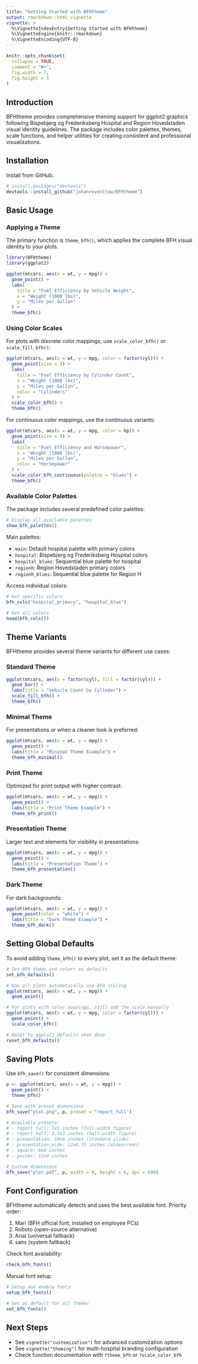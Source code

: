 ```yaml
---
title: "Getting Started with BFHtheme"
output: rmarkdown::html_vignette
vignette: >
  %\VignetteIndexEntry{Getting Started with BFHtheme}
  %\VignetteEngine{knitr::rmarkdown}
  %\VignetteEncoding{UTF-8}
---
```


```r
knitr::opts_chunk$set(
  collapse = TRUE,
  comment = "#>",
  fig.width = 7,
  fig.height = 5
)
```

## Introduction

BFHtheme provides comprehensive theming support for ggplot2 graphics following Bispebjerg og Frederiksberg Hospital and Region Hovedstaden visual identity guidelines. The package includes color palettes, themes, scale functions, and helper utilities for creating consistent and professional visualizations.

## Installation

Install from GitHub:

```r
# install.packages("devtools")
devtools::install_github("johanreventlow/BFHtheme")
```

## Basic Usage

### Applying a Theme

The primary function is `theme_bfh()`, which applies the complete BFH visual identity to your plots.

```r
library(BFHtheme)
library(ggplot2)

ggplot(mtcars, aes(x = wt, y = mpg)) +
  geom_point() +
  labs(
    title = "Fuel Efficiency by Vehicle Weight",
    x = "Weight (1000 lbs)",
    y = "Miles per Gallon"
  ) +
  theme_bfh()
```

### Using Color Scales

For plots with discrete color mappings, use `scale_color_bfh()` or `scale_fill_bfh()`:

```r
ggplot(mtcars, aes(x = wt, y = mpg, color = factor(cyl))) +
  geom_point(size = 3) +
  labs(
    title = "Fuel Efficiency by Cylinder Count",
    x = "Weight (1000 lbs)",
    y = "Miles per Gallon",
    color = "Cylinders"
  ) +
  scale_color_bfh() +
  theme_bfh()
```

For continuous color mappings, use the continuous variants:

```r
ggplot(mtcars, aes(x = wt, y = mpg, color = hp)) +
  geom_point(size = 3) +
  labs(
    title = "Fuel Efficiency and Horsepower",
    x = "Weight (1000 lbs)",
    y = "Miles per Gallon",
    color = "Horsepower"
  ) +
  scale_color_bfh_continuous(palette = "blues") +
  theme_bfh()
```

### Available Color Palettes

The package includes several predefined color palettes:

```r
# Display all available palettes
show_bfh_palettes()
```

Main palettes:

- `main`: Default hospital palette with primary colors
- `hospital`: Bispebjerg og Frederiksberg Hospital colors
- `hospital_blues`: Sequential blue palette for hospital
- `regionh`: Region Hovedstaden primary colors
- `regionh_blues`: Sequential blue palette for Region H

Access individual colors:

```r
# Get specific colors
bfh_cols("hospital_primary", "hospital_blue")

# Get all colors
head(bfh_cols())
```

## Theme Variants

BFHtheme provides several theme variants for different use cases:

### Standard Theme

```r
ggplot(mtcars, aes(x = factor(cyl), fill = factor(cyl))) +
  geom_bar() +
  labs(title = "Vehicle Count by Cylinder") +
  scale_fill_bfh() +
  theme_bfh()
```

### Minimal Theme

For presentations or when a cleaner look is preferred:

```r
ggplot(mtcars, aes(x = wt, y = mpg)) +
  geom_point() +
  labs(title = "Minimal Theme Example") +
  theme_bfh_minimal()
```

### Print Theme

Optimized for print output with higher contrast:

```r
ggplot(mtcars, aes(x = wt, y = mpg)) +
  geom_point() +
  labs(title = "Print Theme Example") +
  theme_bfh_print()
```

### Presentation Theme

Larger text and elements for visibility in presentations:

```r
ggplot(mtcars, aes(x = wt, y = mpg)) +
  geom_point() +
  labs(title = "Presentation Theme") +
  theme_bfh_presentation()
```

### Dark Theme

For dark backgrounds:

```r
ggplot(mtcars, aes(x = wt, y = mpg)) +
  geom_point(color = "white") +
  labs(title = "Dark Theme Example") +
  theme_bfh_dark()
```

## Setting Global Defaults

To avoid adding `theme_bfh()` to every plot, set it as the default theme:

```r
# Set BFH theme and colors as defaults
set_bfh_defaults()

# Now all plots automatically use BFH styling
ggplot(mtcars, aes(x = wt, y = mpg)) +
  geom_point()

# For plots with color mappings, still add the scale manually
ggplot(mtcars, aes(x = wt, y = mpg, color = factor(cyl))) +
  geom_point() +
  scale_color_bfh()

# Reset to ggplot2 defaults when done
reset_bfh_defaults()
```

## Saving Plots

Use `bfh_save()` for consistent dimensions:

```r
p <- ggplot(mtcars, aes(x = wt, y = mpg)) +
  geom_point() +
  theme_bfh()

# Save with preset dimensions
bfh_save("plot.png", p, preset = "report_full")

# Available presets:
# - report_full: 7x5 inches (full-width figure)
# - report_half: 3.5x3 inches (half-width figure)
# - presentation: 10x6 inches (standard slide)
# - presentation_wide: 12x6.75 inches (widescreen)
# - square: 6x6 inches
# - poster: 12x9 inches

# Custom dimensions
bfh_save("plot.pdf", p, width = 8, height = 6, dpi = 600)
```

## Font Configuration

BFHtheme automatically detects and uses the best available font. Priority order:

1. Mari (BFH official font, installed on employee PCs)
2. Roboto (open-source alternative)
3. Arial (universal fallback)
4. sans (system fallback)

Check font availability:

```r
check_bfh_fonts()
```

Manual font setup:

```r
# Setup and enable fonts
setup_bfh_fonts()

# Set as default for all themes
set_bfh_fonts()
```

## Next Steps

- See `vignette("customization")` for advanced customization options
- See `vignette("theming")` for multi-hospital branding configuration
- Check function documentation with `?theme_bfh` or `?scale_color_bfh`

